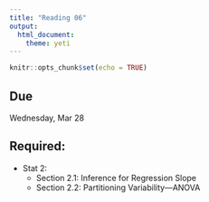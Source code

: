 ```yaml
---
title: "Reading 06"
output: 
  html_document: 
    theme: yeti
---
```


```r
knitr::opts_chunk$set(echo = TRUE)
```

## Due

Wednesday, Mar 28

## Required:

- Stat 2:
    + Section 2.1: Inference for Regression Slope 
    - Section 2.2: Partitioning Variability—ANOVA
